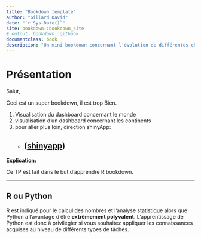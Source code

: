 ```yaml
--- 
title: "Bookdown template"
author: "Gillard David"
date: "`r Sys.Date()`"
site: bookdown::bookdown_site
# output: bookdown::gitbook
documentclass: book
description: "Un mini bookdown concernant l'évolution de différentes choses."
---
```


# Présentation {#Présentation}

Salut,

Ceci est un super bookdown, il est trop Bien.


1. Visualisation du dashboard concernant le monde
1. visualisation d'un dashboard concernant les continents
1. pour aller plus loin, direction shinyApp:
    - ([shinyapp](https://dgld.shinyapps.io/shinyapp/))
----



**Explication:**

Ce TP est fait dans le but d'apprendre R bookdown.


----

## R ou Python

R est indiqué pour le calcul des nombres et l'analyse statistique alors que Python a l'avantage d'être **extrêmement polyvalent**. L'apprentissage de Python est donc à privilégier si vous souhaitez appliquer les connaissances acquises au niveau de différents types de tâches.


